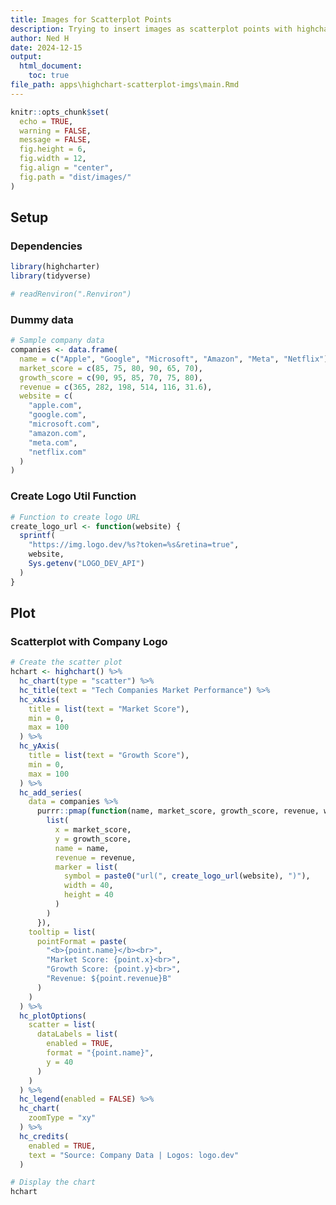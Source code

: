 ```yaml
---
title: Images for Scatterplot Points
description: Trying to insert images as scatterplot points with highcharter
author: Ned H
date: 2024-12-15
output:
  html_document:
    toc: true
file_path: apps\highchart-scatterplot-imgs\main.Rmd
---
```


```r
knitr::opts_chunk$set(
  echo = TRUE,
  warning = FALSE,
  message = FALSE,
  fig.height = 6,
  fig.width = 12,
  fig.align = "center",
  fig.path = "dist/images/"
)
```

## Setup

### Dependencies

```r
library(highcharter)
library(tidyverse)
```

```r
# readRenviron(".Renviron")
```

### Dummy data

```r
# Sample company data
companies <- data.frame(
  name = c("Apple", "Google", "Microsoft", "Amazon", "Meta", "Netflix"),
  market_score = c(85, 75, 80, 90, 65, 70),
  growth_score = c(90, 95, 85, 70, 75, 80),
  revenue = c(365, 282, 198, 514, 116, 31.6),
  website = c(
    "apple.com",
    "google.com",
    "microsoft.com",
    "amazon.com",
    "meta.com",
    "netflix.com"
  )
)
```

### Create Logo Util Function

```r
# Function to create logo URL
create_logo_url <- function(website) {
  sprintf(
    "https://img.logo.dev/%s?token=%s&retina=true",
    website,
    Sys.getenv("LOGO_DEV_API")
  )
}
```

## Plot

### Scatterplot with Company Logo

```r
# Create the scatter plot
hchart <- highchart() %>%
  hc_chart(type = "scatter") %>%
  hc_title(text = "Tech Companies Market Performance") %>%
  hc_xAxis(
    title = list(text = "Market Score"),
    min = 0,
    max = 100
  ) %>%
  hc_yAxis(
    title = list(text = "Growth Score"),
    min = 0,
    max = 100
  ) %>%
  hc_add_series(
    data = companies %>%
      purrr::pmap(function(name, market_score, growth_score, revenue, website) {
        list(
          x = market_score,
          y = growth_score,
          name = name,
          revenue = revenue,
          marker = list(
            symbol = paste0("url(", create_logo_url(website), ")"),
            width = 40,
            height = 40
          )
        )
      }),
    tooltip = list(
      pointFormat = paste(
        "<b>{point.name}</b><br>",
        "Market Score: {point.x}<br>",
        "Growth Score: {point.y}<br>",
        "Revenue: ${point.revenue}B"
      )
    )
  ) %>%
  hc_plotOptions(
    scatter = list(
      dataLabels = list(
        enabled = TRUE,
        format = "{point.name}",
        y = 40
      )
    )
  ) %>%
  hc_legend(enabled = FALSE) %>%
  hc_chart(
    zoomType = "xy"
  ) %>%
  hc_credits(
    enabled = TRUE,
    text = "Source: Company Data | Logos: logo.dev"
  )

# Display the chart
hchart
```
